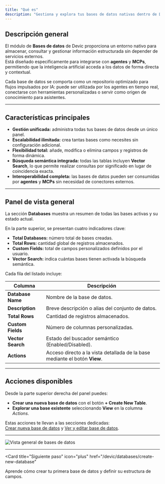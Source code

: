 ```yaml
---
title: "Qué es"
description: "Gestiona y explora tus bases de datos nativas dentro de Devic, totalmente integradas con agentes, MCPs y asistentes para potenciar flujos inteligentes impulsados por IA."
---
```


## Descripción general

El módulo de **Bases de datos** de Devic proporciona un entorno nativo para almacenar, consultar y gestionar información estructurada sin depender de servicios externos.  
Está diseñado específicamente para integrarse con **agentes** y **MCPs**, permitiendo que la inteligencia artificial acceda a los datos de forma directa y contextual.

Cada base de datos se comporta como un repositorio optimizado para flujos impulsados por IA: puede ser utilizada por los agentes en tiempo real, conectarse con herramientas personalizadas o servir como origen de conocimiento para asistentes.

---

## Características principales

- **Gestión unificada:** administra todas tus bases de datos desde un único panel.  
- **Escalabilidad ilimitada:** crea tantas bases como necesites sin configuración adicional.  
- **Flexibilidad total:** añade, modifica o elimina campos y registros de forma dinámica.  
- **Búsqueda semántica integrada:** todas las tablas incluyen **Vector Search**, lo que permite realizar consultas por significado en lugar de coincidencia exacta.  
- **Interoperabilidad completa:** las bases de datos pueden ser consumidas por **agentes** y **MCPs** sin necesidad de conectores externos.  

---

## Panel de vista general

La sección **Databases** muestra un resumen de todas las bases activas y su estado actual.

En la parte superior, se presentan cuatro indicadores clave:

- **Total Databases:** número total de bases creadas.  
- **Total Rows:** cantidad global de registros almacenados.  
- **Custom Fields:** total de campos personalizados definidos por el usuario.  
- **Vector Search:** indica cuántas bases tienen activada la búsqueda semántica.

Cada fila del listado incluye:

| Columna | Descripción |
|----------|-------------|
| **Database Name** | Nombre de la base de datos. |
| **Description** | Breve descripción o alias del conjunto de datos. |
| **Total Rows** | Cantidad de registros almacenados. |
| **Custom Fields** | Número de columnas personalizadas. |
| **Vector Search** | Estado del buscador semántico (Enabled/Disabled). |
| **Actions** | Acceso directo a la vista detallada de la base mediante el botón **View**. |

---

## Acciones disponibles

Desde la parte superior derecha del panel puedes:

- **Crear una nueva base de datos** con el botón **+ Create New Table**.  
- **Explorar una base existente** seleccionando **View** en la columna *Actions*.  

Estas acciones te llevan a las secciones dedicadas:  
[Crear nueva base de datos](/devic/databases/create-new-database) y [Ver y editar base de datos](/devic/databases/view-and-edit-database).

---

![Vista general de bases de datos](8a03ee08-2329-4f42-a378-07689606e58a.png)

---

<Card
  title="Siguiente paso"
  icon="plus"
  href="/devic/databases/create-new-database"
>
  Aprende cómo crear tu primera base de datos y definir su estructura de campos.
</Card>
